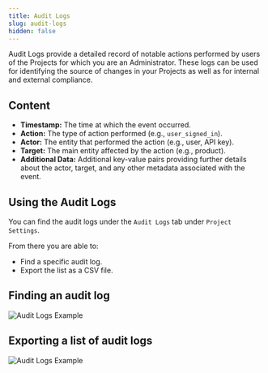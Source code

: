 ```yaml
---
title: Audit Logs
slug: audit-logs
hidden: false
---
```


Audit Logs provide a detailed record of notable actions performed by users of the Projects for which you are an Administrator. These logs can be used for identifying the source of changes in your Projects as well as for internal and external compliance.

## Content

- **Timestamp:** The time at which the event occurred.
- **Action:** The type of action performed (e.g., `user_signed_in`).
- **Actor:** The entity that performed the action (e.g., user, API key).
- **Target:** The main entity affected by the action (e.g., product).
- **Additional Data:** Additional key-value pairs providing further details about the actor, target, and any other metadata associated with the event.

## Using the Audit Logs

You can find the audit logs under the `Audit Logs` tab under `Project Settings`.

From there you are able to:

- Find a specific audit log.
- Export the list as a CSV file.

## Finding an audit log

![](/images/audit-logs/audit-logs-example-log.png "Audit Logs Example")

## Exporting a list of audit logs

![](/images/audit-logs/audit-logs-export.png "Audit Logs Example")
